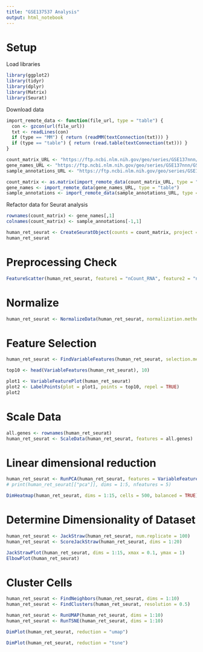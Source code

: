 ```yaml
---
title: "GSE137537 Analysis"
output: html_notebook
---
```

# Setup
Load libraries
```r
library(ggplot2)
library(tidyr)
library(dplyr)
library(Matrix)
library(Seurat)
```
Download data
```r
import_remote_data <- function(file_url, type = "table") {
  con <- gzcon(url(file_url))
  txt <- readLines(con)
  if (type == "MM") { return (readMM(textConnection(txt))) }
  if (type == "table") { return (read.table(textConnection(txt))) }
}

count_matrix_URL <- "https://ftp.ncbi.nlm.nih.gov/geo/series/GSE137nnn/GSE137537/suppl/GSE137537_counts.mtx.gz"
gene_names_URL <- "https://ftp.ncbi.nlm.nih.gov/geo/series/GSE137nnn/GSE137537/suppl/GSE137537_gene_names.txt.gz"
sample_annotations_URL <- "https://ftp.ncbi.nlm.nih.gov/geo/series/GSE137nnn/GSE137537/suppl/GSE137537_sample_annotations.tsv.gz"

count_matrix <- as.matrix(import_remote_data(count_matrix_URL, type = "MM"))
gene_names <- import_remote_data(gene_names_URL, type = "table")
sample_annotations <- import_remote_data(sample_annotations_URL, type = "table")
```
Refactor data for Seurat analysis
```r
rownames(count_matrix) <- gene_names[,1]
colnames(count_matrix) <- sample_annotations[-1,1]

human_ret_seurat <- CreateSeuratObject(counts = count_matrix, project = "human_ret", min.cells = 3, min.features = 200)
human_ret_seurat
```

# Preprocessing Check
```r
FeatureScatter(human_ret_seurat, feature1 = "nCount_RNA", feature2 = "nFeature_RNA")
```

# Normalize
```r
human_ret_seurat <- NormalizeData(human_ret_seurat, normalization.method = "LogNormalize", scale.factor = 10000)
```

# Feature Selection
```r
human_ret_seurat <- FindVariableFeatures(human_ret_seurat, selection.method = "vst", nfeatures = 2000)

top10 <- head(VariableFeatures(human_ret_seurat), 10)

plot1 <- VariableFeaturePlot(human_ret_seurat)
plot2 <- LabelPoints(plot = plot1, points = top10, repel = TRUE)
plot2
```

# Scale Data
```r
all.genes <- rownames(human_ret_seurat)
human_ret_seurat <- ScaleData(human_ret_seurat, features = all.genes)
```

# Linear dimensional reduction
```r
human_ret_seurat <- RunPCA(human_ret_seurat, features = VariableFeatures(object = human_ret_seurat))
# print(human_ret_seurat[["pca"]], dims = 1:5, nfeatures = 5)
```
```r
DimHeatmap(human_ret_seurat, dims = 1:15, cells = 500, balanced = TRUE)
```

# Determine Dimensionality of Dataset
```r
human_ret_seurat <- JackStraw(human_ret_seurat, num.replicate = 100)
human_ret_seurat <- ScoreJackStraw(human_ret_seurat, dims = 1:20)
```
```r
JackStrawPlot(human_ret_seurat, dims = 1:15, xmax = 0.1, ymax = 1)
ElbowPlot(human_ret_seurat)
```


# Cluster Cells
```r
human_ret_seurat <- FindNeighbors(human_ret_seurat, dims = 1:10)
human_ret_seurat <- FindClusters(human_ret_seurat, resolution = 0.5)

human_ret_seurat <- RunUMAP(human_ret_seurat, dims = 1:10)
human_ret_seurat <- RunTSNE(human_ret_seurat, dims = 1:10)
```
```r
DimPlot(human_ret_seurat, reduction = "umap")
```

```r
DimPlot(human_ret_seurat, reduction = "tsne")
```

